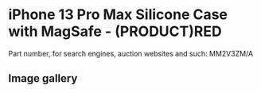 
# iPhone 13 Pro Max Silicone Case with MagSafe - (PRODUCT)RED

Part number, for search engines, auction websites and such: MM2V3ZM/A

## Image gallery

<div style={{ width: '100%', maxWidth: '768px' }}>
<GalleryComponent
    images={[
      {
        original: "/everysource/MM2V3.webp",
        thumbnail: "/everypreview/MM2V3.webp",
      },
      {
        original: "/everysource/MM2V3_AV1.webp",
        thumbnail: "/everypreview/MM2V3_AV1.webp",
      },
      {
        original: "/everysource/MM2V3_AV2.webp",
        thumbnail: "/everypreview/MM2V3_AV2.webp",
      },
      {
        original: "/everysource/MM2V3_AV3.webp",
        thumbnail: "/everypreview/MM2V3_AV3.webp",
      },
      {
        original: "/everysource/MM2V3_AV4.webp",
        thumbnail: "/everypreview/MM2V3_AV4.webp",
      }
    ]}
  />
</div>